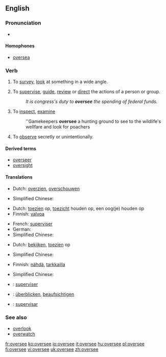 ==English==

===Pronunciation===
* {{IPA|/'ovəɻsi/}}
*: {{rhymes|iː}}

====Homophones====
* [[oversea]]

===Verb===
{{en-verb|oversees|overseeing|oversaw|overseen}}
{{transitive}}
# {{literally}} To [[survey]], [[look]] at something in a wide angle.
# {{figurative}} To [[supervise]], [[guide]], [[review]] or [[direct]] the actions of a person or group.
#: ''It is congress's duty to '''oversee''' the spending of federal funds.''
# To [[inspect]], [[examine]]
#:''Gamekeepers '''oversee''' a hunting ground to see to the wildlife's wellfare and look for poachers
# To [[observe]] secretly or unintentionally.

====Derived terms====
* [[overseer]]
* [[oversight]]

====Translations====
{{trans-top|to survey, look at something in a wide angle}}
* Dutch: [[overzien]], [[overschouwen]]
{{trans-mid}}
* Simplified Chinese: {{tø|zh-cn|调查}}
{{trans-bottom}}

{{trans-top|to guide, review or direct the actions of a person or group}}
* Dutch: [[toezien]] op, [[toezicht]] houden op, een oog(je) houden op
* Finnish: [[valvoa]]
{{trans-mid}}
* French: [[superviser]]
* German: {{t|de|beaufsichtigen}}
* Simplified Chinese: {{tø|zh-cn|指导}}
{{trans-bottom}}

{{trans-top|to inspect, examine}}
* Dutch: [[bekijken]], [[toezien]] op
{{trans-mid}}
* Simplified Chinese: {{tø|zh-cn|检查}}
{{trans-bottom}}

{{trans-top|to see secretly or unintentionally}}
* Finnish: [[nähdä]], [[tarkkailla]]
{{trans-mid}}
* Simplified Chinese: {{tø|zh-cn|监督}}
{{trans-bottom}}

{{checktrans-top}}
* {{ttbc|French}}: [[superviser]]
* {{ttbc|German}}: [[überblicken]], [[beaufsichtigen]]
{{trans-mid}}
* {{ttbc|Spanish}}: [[supervisar]]
{{trans-bottom}}

===See also===
* [[overlook]]
* [[overwatch]]

[[fr:oversee]]
[[ko:oversee]]
[[io:oversee]]
[[it:oversee]]
[[hu:oversee]]
[[pl:oversee]]
[[fi:oversee]]
[[vi:oversee]]
[[uk:oversee]]
[[zh:oversee]]